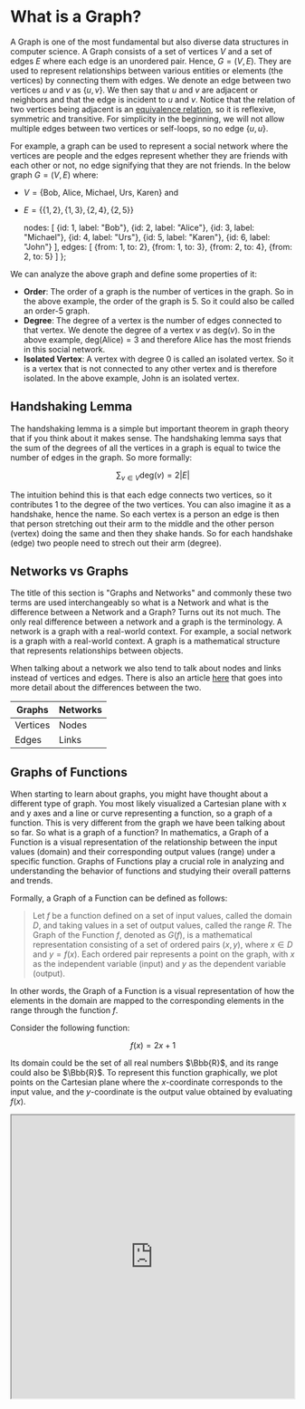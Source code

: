 
# What is a Graph?

A Graph is one of the most fundamental but also diverse data structures in computer science. A Graph consists of a set
of vertices $V$ and a set of edges $E$ where each edge is an unordered pair. Hence, $G=(V,E)$. They are used to
represent relationships between various entities or elements (the vertices) by connecting them with edges. 
We denote an edge between two vertices $u$ and $v$ as $\{u,v\}$. We then say that $u$ and $v$ are adjacent or neighbors 
and that the edge is incident to $u$ and $v$. Notice that the relation of two vertices being adjacent is an [equivalence 
relation](/garden/maths/discrete/relationsFunctions/equivalenceRelations), so it is reflexive, symmetric and transitive. 
For simplicity in the beginning, we will not allow multiple edges between two vertices or self-loops, so no edge $\{u,u\}$.

For example, a graph can be used to represent a social network where the vertices are people and the edges represent
whether they are friends with each other or not, no edge signifying that they are not friends. In the below graph
$G=(V,E)$ where:

- $V=\{\text{Bob, Alice, Michael, Urs, Karen}\}$ and
- $E=\{\{1,2\},\{1,3\},\{2,4\},\{2,5\}\}$

    nodes: [
        {id: 1, label: "Bob"},
        {id: 2, label: "Alice"},
        {id: 3, label: "Michael"},
        {id: 4, label: "Urs"},
        {id: 5, label: "Karen"},
        {id: 6, label: "John"}
    ],
    edges: [
        {from: 1, to: 2},
        {from: 1, to: 3},
        {from: 2, to: 4},
        {from: 2, to: 5}
    ]
};

<Graph
    graph={friendsGraph}
/>

We can analyze the above graph and define some properties of it:
- **Order**: The order of a graph is the number of vertices in the graph. So in the above example, the order of the graph is 5. So it
could also be called an order-5 graph.
- **Degree**: The degree of a vertex is the number of edges connected to that vertex. We denote the degree of a vertex $v$ as $\text{deg}(v)$. 
So in the above example, $\text{deg(Alice)}=3$ and therefore Alice has the most friends in this social network.
- **Isolated Vertex**: A vertex with degree 0 is called an isolated vertex. So it is a vertex that is not connected to any other vertex 
and is therefore isolated. In the above example, John is an isolated vertex.

## Handshaking Lemma

The handshaking lemma is a simple but important theorem in graph theory that if you think about it makes sense. The handshaking 
lemma says that the sum of the degrees of all the vertices in a graph is equal to twice the number of edges in the graph. So 
more formally:

```math
\sum_{v \in V} \text{deg}(v) = 2|E|
```

The intuition behind this is that each edge connects two vertices, so it contributes 1 to the degree of the two vertices. You 
can also imagine it as a handshake, hence the name. So each vertex is a person an edge is then that person stretching out their 
arm to the middle and the other person (vertex) doing the same and then they shake hands. So for each handshake (edge) two people 
need to strech out their arm (degree).

## Networks vs Graphs

The title of this section is "Graphs and Networks" and commonly these two terms are used interchangeably so what is a Network and what is 
the difference between a Network and a Graph? Turns out its not much. 
The only real difference between a network and a graph is the terminology. A network is a graph with a real-world context.
For example, a social network is a graph with a real-world context. A graph is a mathematical structure that represents
relationships between objects. 

When talking about a network we also tend to talk about nodes and links instead of
vertices and edges. There is also an article [here](https://bence.ferdinandy.com/2018/05/27/whats-the-difference-between-a-graph-and-a-network/) that goes into more detail about the differences between the two.

| Graphs | Networks |
|--------|----------|
| Vertices | Nodes |
| Edges | Links |

## Graphs of Functions

When starting to learn about graphs, you might have thought about a different type of graph. You most likely visualized 
a Cartesian plane with x and y axes and a line or curve representing a function, so a graph of a function. This is very 
different from the graph we have been talking about so far. So what is a graph of a function? In mathematics, a Graph of a Function
is a visual representation of the relationship between the input values (domain) and their corresponding output values
(range) under a specific function. Graphs of Functions play a crucial role in analyzing and understanding the behavior of functions and 
studying their overall patterns and trends.

Formally, a Graph of a Function can be defined as follows:

> Let $f$ be a function defined on a set of input values, called the domain $D$, and taking values in a set of output
values, called the range $R$. The Graph of the Function $f$, denoted as $G(f)$, is a mathematical representation
consisting of a set of ordered pairs $(x, y)$, where $x \in D$ and $y = f(x)$. Each ordered pair represents a point on
the graph, with $x$ as the independent variable (input) and $y$ as the dependent variable (output).

In other words, the Graph of a Function is a visual representation of how the elements in the domain are mapped to
the corresponding elements in the range through the function $f$.

<Callout type="example">
Consider the following function:

```math
f(x) = 2x + 1
```

Its domain could be the set of all real numbers $\Bbb{R}$, and its range could also be $\Bbb{R}$. To represent this
function graphically, we plot points on the Cartesian plane where the $x$-coordinate corresponds to the input value,
and the $y$-coordinate is the output value obtained by evaluating $f(x)$.

<div className="flex justify-center mt-5">
    <iframe src="https://www.desmos.com/calculator/jmj44mpzfe?embed" width="500" height="500"/>
</div>
</Callout>

## Directed Graphs

In the graph the vertices were just connected by edges, the edges did not have a direction. This is called an undirected 
graph. Now we will look at the opposite, a directed graph.

A Directed Graph is a graph where each edge is directed from one vertex to another. In other words, the edges have a
direction. The previous graph was an example of an undirected graph as we would hope that if person A thinks of person B
as a friend then Person B feels the same way. However, in a directed graph, this is not necessarily the case.

So we can define a directed graph as $G=(V,E)$ where:

- $V$ is again the set of vertices
- $E$ is a set of ordered pairs of vertices, called arcs, arrows or directed edges (sometimes simply edges). Ordered pairs are used here because (unlike for undirected graphs) the
direction of an edge $(u,v)$ is important: $(u,v)$ is not the same edge as $(v,u)$ whereas for an undirected graph the 
edges $\{u,v\}$ and $\{v,u\}$ are the same edge matching the common mathmatical definition of sets and tuples.
The first vertex in the edge, so where the edge starts, is called the tail, direct predecessor or initial vertex. The second vertex 
where the arrow head or point is, is called the head, direct successor or terminal vertex.

For example, let us imagine a directed graph where the vertices are the same as the previous example but the edges
signify if a person has liked another person's post on social media. We then get the below graph $G=(V,E)$ where:

- $V=\{\text{Bob, Alice, Michael, Urs, Karen}\}$ and
- $E=\{(1,2),(1,3),(2,4),(2,5),(5,2)\}$

    nodes: [
        {id: 1, label: "Bob"},
        {id: 2, label: "Alice"},
        {id: 3, label: "Michael"},
        {id: 4, label: "Urs"},
        {id: 5, label: "Karen"},
         {id: 6, label: "John"}
    ],
    edges: [
        {from: 1, to: 2},
        {from: 1, to: 3},
        {from: 2, to: 4},
        {from: 2, to: 5},
        {from: 5, to: 2}
    ]
};

<Graph
    graph={postLikedGraph}
    directed={true}
/>

When talking about degrees in a directed graph, we often distinguish between the in-degree and out-degree of a vertex:
- **In-degree**: The in-degree of a vertex is the number of edges that are pointing to that vertex. This is commonly 
denoted as $\text{deg}_{\text{in}}(v)$. So in the above example, $\text{deg}_{\text{in}}(\text{Alice})=2$.
- **Out-degree**: The out-degree of a vertex is the number of edges that are pointing away from that vertex. This is
commonly denoted as $\text{deg}_{\text{out}}(v)$. So in the above example, $\text{deg}_{\text{out}}(\text{Alice})=2$.

These two new definitions also lead us to the definition of some new types of vertices like in the undirected graph 
we had isolated vertices, in the directed graph we have:
- **Source Vertices**: A source vertex is a vertex with an in-degree of 0. So it is a vertex that from which edges 
are only "flowing" out of. In the above example, Bob is a source vertex.
- **Sink Vertices**: A sink vertex is a vertex with an out-degree of 0. So it is a vertex that edges are only "flowing" 
into. In the above example, Urs and Michael are sink vertices.

## Weighted Graphs

A weighted graph is a graph where each edge has a weight (a number associated with it). Commonly this is defined as a triple
$G = (E, V, w)$ where $w$ is a function that maps edges or directed edges to their weights. So, $w: E \rightarrow \Bbb{R}$
could be a function for a graph with real numbers as weights. The previous graphs were unweighted graphs, but we can easily 
think of them as being a weighted graph, where all weights are 1.

For example, in a graph where each city is a vertex and each edge is a road between two cities, the weight could
be the distance in km between them. 

    nodes: [
        {id: 1, label: "London"},
        {id: 2, label: "Paris"},
        {id: 3, label: "Berlin"}
    ],
    edges: [
        {from: 1, to: 2, value: 343, label: "343", length: 200},
        {from: 1, to: 3, value: 933, label: "933", length: 400},
        {from: 2, to: 3, value: 878, label: "878", length: 300},
    ]
}

<Graph
    graph={cityGraph}
    options={
        {
            layout: {
                randomSeed: 1
            },
        }
    }
/>

## Walks, Paths and Cycles

Graphs have many different use cases but a common one is to represent a network for transportation. So if we imagine a vertex 
as a house and an edge as a gravel path between two houses, then we can travel around the graph. This leads us to some 
important definitions in graph theory that are heavily used in algorithms. 

Let's start of with a walk, quiet literally. We define a **walk** as a sequence of vertices where there is an edge between each 
pair of consecutive vertices. So if we think of the gravel path between the houses, then a walk would be a sequence of houses 
that we can visit by following the gravel path. More formally:

> A sequence of vertices $(v_1, v_2, \ldots, v_k)$ with $v_i \in V \forall i$ is called a walk if there is an edge 
$\{v_i, v_{i+1}\} \in E$ for all $0 \leq i < k$. 

This also leads us to being able to say that a vertex is **reachable** from another vertex if there is a walk between them. 
The **length of a walk** is the number of edges in the walk. So if the walk is $(v_1, v_2, \ldots, v_k)$ then the length of the 
walk is $k-1$. If we started our walk at our own house in the morning and then returned to our house in the evening, then the first and last 
vertex would be the same. This is called a **closed walk**. More formally:

> A sequence of vertices $(v_1, v_2, \ldots, v_k)$ is a closed walk if it is a walk $3 \leq k$ and $v_1 = v_k$.

We say that a closed walk needs to have at least 3 vertices as a closed walk with only 2 vertices would be our house to our house 
which isn't exactly a good walk for our health. We can also observe in a closed walk that the start and end vertex are incident to 
an even number of edges. This makes sense as we need to exit and enter the vertex an even number of times.
Notice also that on a walk or a closed walk we can visit the same vertex multiple times. 
So we can go from our house to the park and back to our house and then to the shop and back to our house. This changes 
when we look at a path. A **path** is a walk where we do not visit the same vertex twice. More formally:

> A sequence of vertices $(v_1, v_2, \ldots, v_k)$ is a path if it is a walk and $v_i \neq v_j$ for all $i \neq j$.

So we never visit the same vertex twice, this also means that we never visit the same edge twice as if we did we would have to 
visit the same vertex twice.
We can then also apply the same logic of a closed walk to a path to make a "closed path" which we call a **cycle**. More formally:

> A sequence of vertices $(v_1, v_2, \ldots, v_k)$ is a cycle if it is a closed walk, $4 \leq k$ and $v_i \neq v_j$ for all $i \neq j$.

The same definitions can be applied to directed graphs but now to be able to go from one vertex to another we need to follow the 
direction of the edges, if there is no edge with the correct direction then we cannot go from one vertex to another.

<Callout type="todo">
    There are also trails and circuits which allow the same vertex to be visited multiple times but the same edge to only be used once.

    <Image 
        src="/cs/grapshWalkTypes.png"
        caption="Overview of the different types of walks"
        width={400}
    />
</Callout>

## Connected Components

First we need to define what a subgraph is. A subgraph of a graph is a graph that is formed by taking a subset of the vertices 
and edges of the original graph. Meaning that a subgraph can be the original graph itself or it can be the original graph with 
some vertices and edges removed.

A connected component is then a special subgraph where all vertices are connected to each other. So There are no isolated/disconnected 
vertices in a connected component. These can quiet easily be seen by eye but the definition can become more complex when we look at 
directed graphs. 

If a graph has only one connected component, so itself, then we say that it is connected. If it has more than one connected component, 
then it is disconnected.

### Undirected Graphs

In an undirected graph, a connected component is a subset of vertices such that there is a path between every pair of
vertices in the subset. 

If we think of a communication network, then a connected component would be a group of people that can communicate with
each other. If there are multiple connected components, then there are groups of people that cannot communicate with
each other.

<Image 
    src="/cs/graphsConnectedComponents.png"
    caption="An example of a graph with 2 connected components"
    width={600}
/>

To find the connected components of a undirected graph, we can simply use either a [breadth-first search](/garden/cs/algd/graphsNetworks/bfs) or a 
[depth-first search](/garden/cs/algd/graphsNetworks/dfs) over all vertices. 
The algorithm would then look something like this:

```java
public int numberOfConnectedComponents(List<List<Integer>> graph) {
    int n = graph.size();
    boolean[] visited = new boolean[n];
    int count = 0;
    for (int i = 0; i < n; i++) {
        if (!visited[i]) {
            dfs(graph, visited, i);
            count++;
        }
    }
    return count;
}
```

### Directed Graphs

In a directed graph the directions of the edges matter. This gives us two types of connected components, weakly
connected components and strongly connected components.

#### Weakly Connected Components

Weakly connected components are the same as connected components in an undirected graphs. So you just ignore the
directions of the edges.

<Image 
    src="/cs/graphsWeaklyConnectedComponents.png"
    caption="An example of a directed graph with 2 weakly connected components"
    width={600}
/>

#### Strongly Connected Components

Strongly connected components are a bit more complex. In a directed graph, a strongly connected component is a subset of
vertices such that there is a path between every pair of vertices in the subset, but the path must follow the direction
of the edges. So in other words, after following the edges in the direction of the arrows, you must be able to get back 
to the original vertex.

<Image 
    src="/cs/graphsStronglyConnectedComponents.png"
    caption="An example of a directed graph with 4 strongly connected components"
    width={600}
/>

### Giant Components

If a connected component includes a large portion of the graph, then it is commonly referred to as a
**giant component**. There is no strict definition of what a giant component is, but it is commonly used to refer to
connected components that include more than 50% of the vertices in the graph.

## Acyclic Graphs

An acyclic graph is a graph that contains no cycles. This means that there is no path that starts and ends at the same vertex. 
More formally:

> A graph is acyclic if for every vertex $v \in V$ there is no path from $v$ to $v$.

Acyclic graphs play a big role in computer science and many algorithms rely on the fact that the graph has no cycles. For example,
a [topological sort/ordering](/garden/cs/algd/graphsNetworks/topologicalSortOrdering) can only be done on a 
directed acyclic graph, short **DAG**.

    nodes: [
        {id: 5, label: "5", level: 0},
        {id: 2, label: "2", level: 1},
        {id: 6, label: "6", level: 1},
        {id: 1, label: "1", level: 2},
        {id: 4, label: "4", level: 2},
        {id: 8, label: "8", level: 2},
        {id: 3, label: "3", level: 3},
        {id: 7, label: "7", level: 3},
        {id: 9, label: "9", level: 3},
    ],
    edges: [
        {from: 5, to: 2},
        {from: 5, to: 6},
        {from: 2, to: 1},
        {from: 2, to: 4},
        {from: 6, to: 8},
        {from: 4, to: 3},
        {from: 8, to: 7},
        {from: 8, to: 9},
    ]
}

    layout: {
        hierarchical: {
            enabled: true,
            direction: "UD"
        },
    },
}

<Graph
    graph={acyclicGraph}
    options={acyclicOptions}
/>

## Trees and Forests

A tree combines the properties of a connected graph and an acyclic graph, so it is an acyclic graph that has only one 
connected component and is therefore connected. This leads to the fact that there is only one path between any two vertices in a tree. 
If there were two paths between two vertices, then there would be a cycle in the graph and it would not be a tree. 

<Image 
    src="/cs/graphsTree.png"
    caption="If we add a second path between 2 vertices, then we get a cycle and it is no longer a tree"
    width={600}
/>

Trees are used in many different algorithms and data structures such as binary search trees. You can
read more the section dedicated to [trees](/garden/cs/algd/trees) for more information.

A forest is a collection of trees so any graph that is acyclic as each connected component is then a tree.

<Image 
    src="/cs/graphsForests.png"
    caption="Comparison of a graph, a tree and a forest"
    width={500}
/>

## Complete Graphs

A complete graph is a graph where each vertex is connected to every other vertex, very simple. In other words, a
complete graph contains all possible edges which is why it is also commonly called a fully connected graph. 
A complete graph with $n$ vertices is denoted as $K_n$. If a graph has $n$ vertices then the maximum number of edges 
it can have is defined as follows:

```math
n-1 + n-2 + \ldots + 1 = \sum_{i=1}^{n-1} i = \frac{n(n-1)}{2} = \frac{|V|(|V|-1)}{2}
```

The idea here is we start at one vertex and then connect it to all other vertices, then we move to the next vertex and 
connect it to all the other remaining vertices and so on until we have connected all vertices.

For example, the below graph is a complete graph with 5 vertices, $K_5$.

    nodes: [
        {id: 1, label: "1"},
        {id: 2, label: "2"},
        {id: 3, label: "3"},
        {id: 4, label: "4"},
        {id: 5, label: "5"}
    ],
    edges: [
        {from: 1, to: 2},
        {from: 1, to: 3},
        {from: 1, to: 4},
        {from: 1, to: 5},
        {from: 2, to: 3},
        {from: 2, to: 4},
        {from: 2, to: 5},
        {from: 3, to: 4},
        {from: 3, to: 5},
        {from: 4, to: 5}
    ]
};

<Graph
    graph={completeGraph}
/>

### Graph Density

Now that we know what a complete graph is and the maximum number of edges it can have, we can define the density of a graph.
The density of a graph is the ratio of the number of edges to the number of possible edges. So in other words how
densely connected the graph is or how close it is to being a complete graph. As the density of a graph is a ratio it can be between 0 and 1.

In an undirected graph, we have seen that there are $\frac{|V|(|V|-1)}{2}$ possible edges. Which means the density of an undirected graph
is defined as:

```math
D = \frac{|E|}{\frac{|V|(|V|-1)}{2}} = \frac{2|E|}{|V|(|V|-1)}
```

In a directed graph there are $|V|(|V|-1)$ possible edges because each vertex can have an edge to every other vertex 
except itself due to the direction of the edges. So the density of a directed graph is:

```math
D = \frac{|E|}{|V|(|V|-1)}
```

<Image 
    src="/cs/graphsDensity.png"
    caption="The effect of adding edges to a graph on the density"
    width={500}
/>